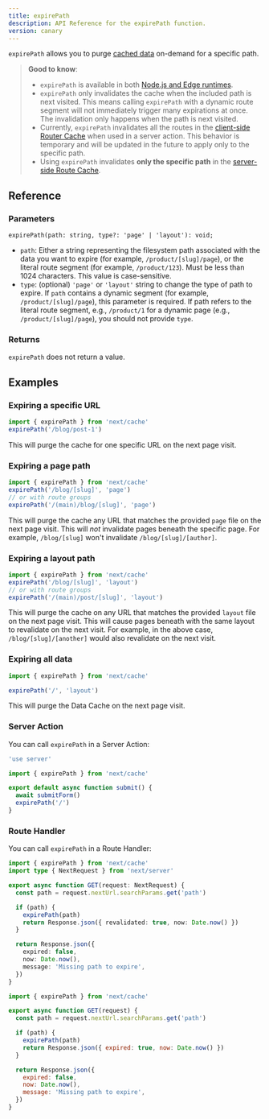 ```yaml
---
title: expirePath
description: API Reference for the expirePath function.
version: canary
---
```


`expirePath` allows you to purge [cached data](/docs/app/building-your-application/caching) on-demand for a specific path.

> **Good to know**:
>
> - `expirePath` is available in both [Node.js and Edge runtimes](/docs/app/building-your-application/rendering/edge-and-nodejs-runtimes).
> - `expirePath` only invalidates the cache when the included path is next visited. This means calling `expirePath` with a dynamic route segment will not immediately trigger many expirations at once. The invalidation only happens when the path is next visited.
> - Currently, `expirePath` invalidates all the routes in the [client-side Router Cache](/docs/app/building-your-application/caching#client-side-router-cache) when used in a server action. This behavior is temporary and will be updated in the future to apply only to the specific path.
> - Using `expirePath` invalidates **only the specific path** in the [server-side Route Cache](/docs/app/building-your-application/caching#full-route-cache).

## Reference

### Parameters

```tsx
expirePath(path: string, type?: 'page' | 'layout'): void;
```

- `path`: Either a string representing the filesystem path associated with the data you want to expire (for example, `/product/[slug]/page`), or the literal route segment (for example, `/product/123`). Must be less than 1024 characters. This value is case-sensitive.
- `type`: (optional) `'page'` or `'layout'` string to change the type of path to expire. If `path` contains a dynamic segment (for example, `/product/[slug]/page`), this parameter is required. If path refers to the literal route segment, e.g., `/product/1` for a dynamic page (e.g., `/product/[slug]/page`), you should not provide `type`.

### Returns

`expirePath` does not return a value.

## Examples

### Expiring a specific URL

```ts
import { expirePath } from 'next/cache'
expirePath('/blog/post-1')
```

This will purge the cache for one specific URL on the next page visit.

### Expiring a page path

```ts
import { expirePath } from 'next/cache'
expirePath('/blog/[slug]', 'page')
// or with route groups
expirePath('/(main)/blog/[slug]', 'page')
```

This will purge the cache any URL that matches the provided `page` file on the next page visit. This will _not_ invalidate pages beneath the specific page. For example, `/blog/[slug]` won't invalidate `/blog/[slug]/[author]`.

### Expiring a layout path

```ts
import { expirePath } from 'next/cache'
expirePath('/blog/[slug]', 'layout')
// or with route groups
expirePath('/(main)/post/[slug]', 'layout')
```

This will purge the cache on any URL that matches the provided `layout` file on the next page visit. This will cause pages beneath with the same layout to revalidate on the next visit. For example, in the above case, `/blog/[slug]/[another]` would also revalidate on the next visit.

### Expiring all data

```ts
import { expirePath } from 'next/cache'

expirePath('/', 'layout')
```

This will purge the Data Cache on the next page visit.

### Server Action

You can call `expirePath` in a Server Action:

```ts filename="app/actions.ts" switcher
'use server'

import { expirePath } from 'next/cache'

export default async function submit() {
  await submitForm()
  expirePath('/')
}
```

### Route Handler

You can call `expirePath` in a Route Handler:

```ts filename="app/api/expire/route.ts" switcher
import { expirePath } from 'next/cache'
import type { NextRequest } from 'next/server'

export async function GET(request: NextRequest) {
  const path = request.nextUrl.searchParams.get('path')

  if (path) {
    expirePath(path)
    return Response.json({ revalidated: true, now: Date.now() })
  }

  return Response.json({
    expired: false,
    now: Date.now(),
    message: 'Missing path to expire',
  })
}
```

```js filename="app/api/expire/route.js" switcher
import { expirePath } from 'next/cache'

export async function GET(request) {
  const path = request.nextUrl.searchParams.get('path')

  if (path) {
    expirePath(path)
    return Response.json({ expired: true, now: Date.now() })
  }

  return Response.json({
    expired: false,
    now: Date.now(),
    message: 'Missing path to expire',
  })
}
```
